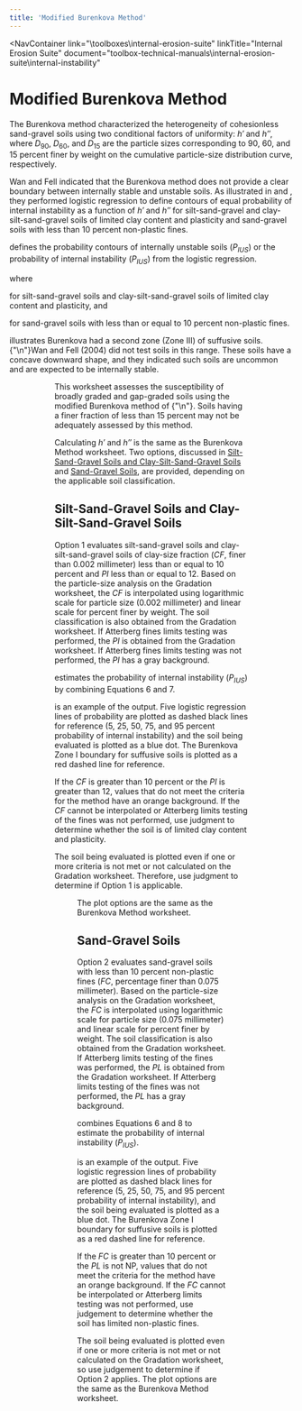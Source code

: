 ```yaml
---
title: 'Modified Burenkova Method'
---
```



<NavContainer
link="\toolboxes\internal-erosion-suite"
linkTitle="Internal Erosion Suite"
document="toolbox-technical-manuals\internal-erosion-suite\internal-instability"

> </NavContainer>

# Modified Burenkova Method

The Burenkova method <Citation citationKey="Burenkova1993" /> characterized the heterogeneity of cohesionless sand-gravel soils using two conditional factors
of uniformity: <em>h′</em> and <em>h″</em>, where <em>D</em><sub>90</sub>, <em>D</em><sub>60</sub>, and <em>D</em><sub>15</sub> are the particle sizes
corresponding to 90, 60, and 15 percent finer by weight on the cumulative particle-size distribution curve, respectively.

Wan and Fell <Citation citationKey="Wan2008" /> indicated that the Burenkova method <Citation citationKey="Burenkova1993" /> does not provide a clear boundary between
internally stable and unstable soils. As illustrated in <FigReference figKey="figure-24" /> and <FigReference figKey="figure-25" />, they performed
logistic regression to define contours of equal probability of internal instability as a function of <em>h′</em> and <em>h″</em> for silt-sand-gravel
and clay-silt-sand-gravel soils of limited clay content and plasticity and sand-gravel soils with less than 10 percent non-plastic fines.

<EquationReference equationKey="equation-6" /> defines the probability contours of internally unstable soils (<em>P<sub>IUS</sub></em>) or the
probability of internal instability (<em>P<sub>IUS</sub></em>) from the logistic regression.

<Equation
  equationKey="equation-6"
  equation="P_{IUS}=\frac{e^Z}{1 + e^Z}"
/>

where

<Equation
  equationKey="equation-7"
  equation="Z=2.378 log⁡(h'')- 3.648h'+3.701"
/>

for silt-sand-gravel soils and clay-silt-sand-gravel soils of limited clay content and plasticity, and

<Equation
  equationKey="equation-8"
  equation="Z = 3.875 log⁡(h'' )-3.591h'+2.436"
/>

for sand-gravel soils with less than or equal to 10 percent non-plastic fines.

<FigReference figKey="figure-25" /> illustrates Burenkova <Citation citationKey="Burenkova1993" /> had a second zone (Zone III) of suffusive soils.
{"\n"}Wan and Fell (2004) <Citation citationKey="Wan2004" /> did not test soils in this range. These soils have a concave downward shape, and they indicated such soils
are uncommon and are expected to be internally stable.

<Figure
  figKey="figure-24"
  src="figures\toolbox-technical-manuals\internal-erosion-suite\internal-instability\v1.0\figures\figure24.png"
  alt="Option 1 of Modified Burenkova Method worksheet: Graphical output."
  caption="Option 1 of Modified Burenkova Method worksheet: Graphical output."
/>

<Figure
  figKey="figure-25"
  src="figures\toolbox-technical-manuals\internal-erosion-suite\internal-instability\v1.0\figures\figure25.png"
  alt="Option 2 of Modified Burenkova Method worksheet: Graphical output."
  caption="Option 2 of Modified Burenkova Method worksheet: Graphical output."
/>

This worksheet assesses the susceptibility of broadly graded and gap-graded soils using the modified Burenkova method of
{"\n"}<Citation citationKey="Wan2008" />. Soils having a finer fraction of less than 15 percent may not be adequately assessed by this method.

Calculating <em>h′</em> and <em>h″</em> is the same as the Burenkova Method worksheet. Two options, discussed in
[Silt-Sand-Gravel Soils and Clay-Silt-Sand-Gravel Soils](#silt-sand-gravel-soils-and-clay-silt-sand-gravel-soils) and [Sand-Gravel Soils](#sand-gravel-soils),
are provided, depending on the applicable soil classification.

## Silt-Sand-Gravel Soils and Clay-Silt-Sand-Gravel Soils

Option 1 evaluates silt-sand-gravel soils and clay-silt-sand-gravel soils of clay-size fraction (<em>CF</em>, finer than 0.002 millimeter) less than
or equal to 10 percent and <em>PI</em> less than or equal to 12. Based on the particle-size analysis on the Gradation worksheet, the <em>CF</em> is
interpolated using logarithmic scale for particle size (0.002 millimeter) and linear scale for percent finer by weight. The soil classification is
also obtained from the Gradation worksheet. If Atterberg fines limits testing was performed, the <em>PI</em> is obtained from the Gradation worksheet.
If Atterberg fines limits testing was not performed, the <em>PI</em> has a gray background.

<EquationReference equationKey="equation-9" /> estimates the probability of internal instability (<em>P<sub>IUS</sub></em>) by combining Equations 6
and 7.

<Equation
  equationKey="equation-9"
  equation="P_{IUS}=\frac{1}{1 + e^{-(2.378 \log(h'') - 3.648h' + 3.701)}}"
/>

<FigReference figKey="figure-26" /> is an example of the output. Five logistic regression lines of probability are plotted as dashed black lines for
reference (5, 25, 50, 75, and 95 percent probability of internal instability) and the soil being evaluated is plotted as a blue dot. The
Burenkova <Citation citationKey="Burenkova1993" /> Zone I boundary for suffusive soils is plotted as a red dashed line for reference.

If the <em>CF</em> is greater than 10 percent or the <em>PI</em> is greater than 12, values that do not meet the criteria for the method have an
orange background. If the <em>CF</em> cannot be interpolated or Atterberg limits testing of the fines was not performed, use judgment to determine
whether the soil is of limited clay content and plasticity.

The soil being evaluated is plotted even if one or more criteria is not met or not calculated on the Gradation worksheet. Therefore, use judgment to
determine if Option 1 is applicable.

<Figure
  figKey="figure-26"
  src="figures\toolbox-technical-manuals\internal-erosion-suite\internal-instability\v1.0\figures\figure26.png"
  alt="Alternative method for assessing internal instability of broadly graded silt-sand-gravel soils (adapted Wan and Fell 2008)."
  caption="Alternative method for assessing internal instability of broadly graded silt-sand-gravel soils (adapted Wan and Fell 2008)."
/>

The plot options are the same as the Burenkova Method worksheet.

## Sand-Gravel Soils

Option 2 evaluates sand-gravel soils with less than 10 percent non-plastic fines (<em>FC</em>, percentage finer than 0.075 millimeter). Based on the
particle-size analysis on the Gradation worksheet, the <em>FC</em> is interpolated using logarithmic scale for particle size (0.075 millimeter) and
linear scale for percent finer by weight. The soil classification is also obtained from the Gradation worksheet. If Atterberg limits testing of the
fines was performed, the <em>PL</em> is obtained from the Gradation worksheet. If Atterberg limits testing of the fines was not performed, the
<em>PL</em> has a gray background.

<EquationReference equationKey="equation-10" /> combines Equations 6 and 8 to estimate the probability of internal instability
(<em>P<sub>IUS</sub></em>).

<Equation
  equationKey="equation-10"
  equation="P_{IUS}=\frac{1}{1 + e^{-(3.875 \log(h'') - 3.591h' + 2.436)}}"
/>

<FigReference figKey="figure-27" /> is an example of the output. Five logistic regression lines of probability are plotted as dashed black lines for
reference (5, 25, 50, 75, and 95 percent probability of internal instability), and the soil being evaluated is plotted as a blue dot. The
Burenkova <Citation citationKey="Burenkova1993" /> Zone I boundary for suffusive soils is plotted as a red dashed line for reference.

If the <em>FC</em> is greater than 10 percent or the <em>PL</em> is not NP, values that do not meet the criteria for the method have an orange
background. If the <em>FC</em> cannot be interpolated or Atterberg limits testing was not performed, use judgement to determine whether the soil has
limited non-plastic fines.

The soil being evaluated is plotted even if one or more criteria is not met or not calculated on the Gradation worksheet, so use judgement to
determine if Option 2 applies. The plot options are the same as the Burenkova Method worksheet.

<Figure
  figKey="figure-27"
  src="figures\toolbox-technical-manuals\internal-erosion-suite\internal-instability\v1.0\figures\figure27.png"
  alt="Step 1 of Alternative Method worksheet: Gradation comparison."
  caption="Step 1 of Alternative Method worksheet: Gradation comparison."
/>

<CitationFootnote />
